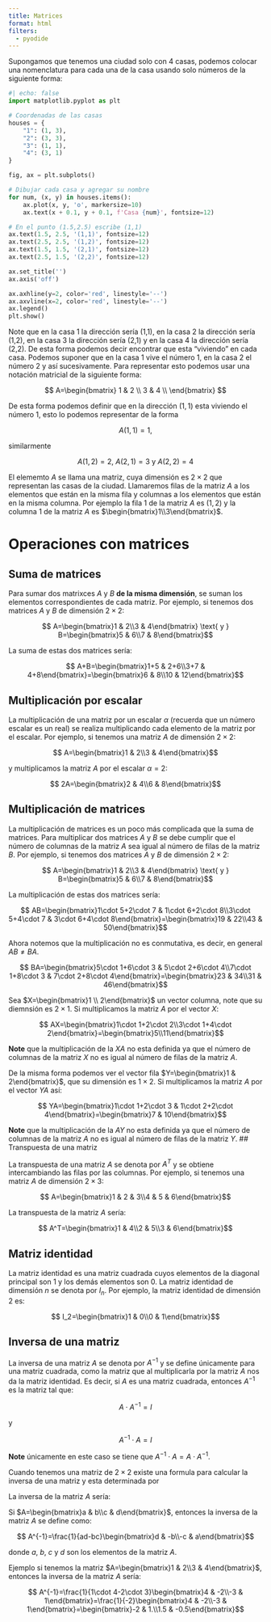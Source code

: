 ```yaml
---
title: Matrices
format: html
filters:
  - pyodide
---
```



Supongamos que tenemos una ciudad solo con 4 casas, podemos colocar una nomenclatura para cada una de la casa usando solo números de la siguiente forma:

```python
#| echo: false
import matplotlib.pyplot as plt

# Coordenadas de las casas
houses = {
    "1": (1, 3),
    "2": (3, 3),
    "3": (1, 1),
    "4": (3, 1)
}

fig, ax = plt.subplots()

# Dibujar cada casa y agregar su nombre
for num, (x, y) in houses.items():
    ax.plot(x, y, 'o', markersize=10)
    ax.text(x + 0.1, y + 0.1, f'Casa {num}', fontsize=12)

# En el punto (1.5,2.5) escribe (1,1)
ax.text(1.5, 2.5, '(1,1)', fontsize=12)
ax.text(2.5, 2.5, '(1,2)', fontsize=12)
ax.text(1.5, 1.5, '(2,1)', fontsize=12)
ax.text(2.5, 1.5, '(2,2)', fontsize=12)

ax.set_title('')
ax.axis('off')

ax.axhline(y=2, color='red', linestyle='--')
ax.axvline(x=2, color='red', linestyle='--')
ax.legend()
plt.show()
```


Note que en la casa 1 la dirección sería (1,1), en la casa 2 la dirección sería (1,2), en la casa 3 la dirección sería (2,1) y en la casa 4 la dirección sería (2,2). De esta forma podemos decir encontrar que esta "viviendo" en cada casa. Podemos suponer que en la casa 1 vive el  número 1, en la casa 2 el número 2 y así sucesivamente. Para representar esto podemos usar una notación matricial de la siguiente forma:

$$
A=\begin{bmatrix}
1 & 2 \\
3 & 4 \\
\end{bmatrix}
$$

De esta forma podemos definir que en la dirección $(1,1)$
esta viviendo el número 1, esto lo podemos representar de la forma

$$A(1,1)=1,$$

similarmente 

$$A(1,2)=2, \ A(2,1)=3 \text{ y } A(2,2)=4$$

El elememto $A$ se llama una matriz, cuya dimensión es $2\times 2$ que representan las casas de la ciudad. Llamaremos filas de la matriz $A$ a los elementos que están en la misma fila y columnas a los elementos que están en la misma columna. Por ejemplo la fila 1 de la matriz $A$ es $(1,2)$ y la columna 1 de la matriz $A$ es $\begin{bmatrix}1\\3\end{bmatrix}$.


# Operaciones con matrices



## Suma de matrices


Para sumar dos matrixces $A$ y $B$ **de la misma dimensión**, se suman los elementos correspondientes de cada matriz. Por ejemplo, si tenemos dos matrices $A$ y $B$ de dimensión $2\times 2$:

$$ A=\begin{bmatrix}1 & 2\\3 & 4\end{bmatrix} \text{ y } B=\begin{bmatrix}5 & 6\\7 & 8\end{bmatrix}$$

La suma de estas dos matrices sería:

$$ A+B=\begin{bmatrix}1+5 & 2+6\\3+7 & 4+8\end{bmatrix}=\begin{bmatrix}6 & 8\\10 & 12\end{bmatrix}$$


## Multiplicación por escalar 

La multiplicación de una matriz por un escalar $\alpha$ (recuerda que un número escalar es un real) se realiza multiplicando cada elemento de la matriz por el escalar. Por ejemplo, si tenemos una matriz $A$ de dimensión $2\times 2$:

$$ A=\begin{bmatrix}1 & 2\\3 & 4\end{bmatrix}$$

y multiplicamos la matriz $A$ por el escalar $\alpha=2$:

$$ 2A=\begin{bmatrix}2 & 4\\6 & 8\end{bmatrix}$$


## Multiplicación de matrices

La multiplicación de matrices es un poco más complicada que la suma de matrices. Para multiplicar dos matrices $A$ y $B$ se debe cumplir que el número de columnas de la matriz $A$ sea igual al número de filas de la matriz $B$. Por ejemplo, si tenemos dos matrices $A$ y $B$ de dimensión $2\times 2$:

$$ A=\begin{bmatrix}1 & 2\\3 & 4\end{bmatrix} \text{ y } B=\begin{bmatrix}5 & 6\\7 & 8\end{bmatrix}$$

La multiplicación de estas dos matrices sería:

$$ AB=\begin{bmatrix}1\cdot 5+2\cdot 7 & 1\cdot 6+2\cdot 8\\3\cdot 5+4\cdot 7 & 3\cdot 6+4\cdot 8\end{bmatrix}=\begin{bmatrix}19 & 22\\43 & 50\end{bmatrix}$$

Ahora notemos que la multiplicación no es conmutativa, es decir, en general $AB\neq BA$.

$$ BA=\begin{bmatrix}5\cdot 1+6\cdot 3 & 5\cdot 2+6\cdot 4\\7\cdot 1+8\cdot 3 & 7\cdot 2+8\cdot 4\end{bmatrix}=\begin{bmatrix}23 & 34\\31 & 46\end{bmatrix}$$

Sea $X=\begin{bmatrix}1 \\ 2\end{bmatrix}$  un vector columna, note que su diemnsión es $2\times 1$. Si multiplicamos la matriz $A$ por el vector $X$:

$$ AX=\begin{bmatrix}1\cdot 1+2\cdot 2\\3\cdot 1+4\cdot 2\end{bmatrix}=\begin{bmatrix}5\\11\end{bmatrix}$$

**Note** que la multiplicación de la $XA$ no  esta definida ya que el número de columnas de la matriz $X$ no es igual al número de filas de la matriz $A$.

De la misma forma podemos ver el vector fila $Y=\begin{bmatrix}1 & 2\end{bmatrix}$, que su dimensión es $1\times 2$. Si multiplicamos la matriz $A$ por el vector $YA$ así:

$$ YA=\begin{bmatrix}1\cdot 1+2\cdot 3 & 1\cdot 2+2\cdot 4\end{bmatrix}=\begin{bmatrix}7 & 10\end{bmatrix}$$

**Note** que la multiplicación de la $AY$ no  esta definida ya que el número de columnas de la matriz $A$ no es igual al número de filas de la matriz $Y$.
## Transpuesta de una matriz

La transpuesta de una matriz $A$ se denota por $A^T$ y se obtiene intercambiando las filas por las columnas. Por ejemplo, si tenemos una matriz $A$ de dimensión $2\times 3$:

$$ A=\begin{bmatrix}1 & 2 & 3\\4 & 5 & 6\end{bmatrix}$$


La transpuesta de la matriz $A$ sería:

$$ A^T=\begin{bmatrix}1 & 4\\2 & 5\\3 & 6\end{bmatrix}$$


## Matriz identidad 

La matriz identidad es una matriz cuadrada cuyos elementos de la diagonal principal son 1 y los demás elementos son 0. La matriz identidad de dimensión $n$ se denota por $I_n$. Por ejemplo, la matriz identidad de dimensión $2$ es:

$$ I_2=\begin{bmatrix}1 & 0\\0 & 1\end{bmatrix}$$

## Inversa de una matriz

La inversa de una matriz $A$ se denota por $A^{-1}$ y se define únicamente para una matriz cuadrada, como la matriz que al multiplicarla por la matriz $A$ nos da la matriz identidad. Es decir, si $A$ es una matriz cuadrada, entonces $A^{-1}$ es la matriz tal que:

$$ A\cdot A^{-1}=I$$

y 

$$ A^{-1}\cdot A=I$$

**Note** únicamente en este caso se tiene que $A^{-1}\cdot A=A\cdot A^{-1}$.


Cuando tenemos una matriz de $2\times 2$ existe una formula para calcular la inversa de una matriz y esta determinada por 


La inversa de la matriz $A$ sería:

Si $A=\begin{bmatrix}a & b\\c & d\end{bmatrix}$, entonces la inversa de la matriz $A$ se define como:

$$ A^{-1}=\frac{1}{ad-bc}\begin{bmatrix}d & -b\\-c & a\end{bmatrix}$$


donde $a$, $b$, $c$ y $d$ son los elementos de la matriz $A$.

Ejemplo si tenemos la matriz $A=\begin{bmatrix}1 & 2\\3 & 4\end{bmatrix}$, entonces la inversa de la matriz $A$ sería:

$$ A^{-1}=\frac{1}{1\cdot 4-2\cdot 3}\begin{bmatrix}4 & -2\\-3 & 1\end{bmatrix}=\frac{1}{-2}\begin{bmatrix}4 & -2\\-3 & 1\end{bmatrix}=\begin{bmatrix}-2 & 1.\\1.5 & -0.5\end{bmatrix}$$


